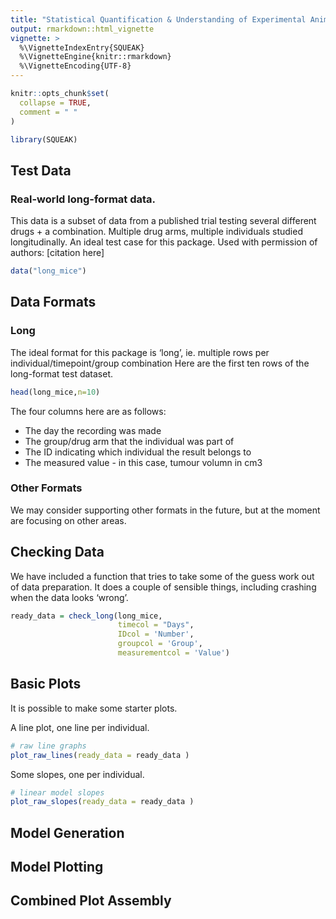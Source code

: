 ```yaml
---
title: "Statistical Quantification & Understanding of Experimental Animal Kinetics (SQUEAK)"
output: rmarkdown::html_vignette
vignette: >
  %\VignetteIndexEntry{SQUEAK}
  %\VignetteEngine{knitr::rmarkdown}
  %\VignetteEncoding{UTF-8}
---
```


```r
knitr::opts_chunk$set(
  collapse = TRUE,
  comment = " "
)
```

```r
library(SQUEAK)
```

## Test Data
### Real-world long-format data.
This data is a subset of data from a published trial testing several different drugs + a combination. Multiple drug arms, multiple individuals studied longitudinally. An ideal test case for this package. Used with permission of authors: [citation here]
```r
data("long_mice")
```

## Data Formats
### Long
The ideal format for this package is 'long', ie. multiple rows per individual/timepoint/group combination
Here are the first ten rows of the long-format test dataset.
```r
head(long_mice,n=10)
```
The four columns here are as follows:

 * The day the recording was made
 * The group/drug arm that the individual was part of
 * The ID indicating which individual the result belongs to
 * The measured value - in this case, tumour volumn in cm3
 
### Other Formats

We may consider supporting other formats in the future, but at the moment are focusing on other areas. 

## Checking Data
We have included a function that tries to take some of the guess work out of data preparation.
It does a couple of sensible things, including crashing when the data looks 'wrong'.
```r
ready_data = check_long(long_mice,
                        timecol = "Days",
                        IDcol = 'Number',
                        groupcol = 'Group',
                        measurementcol = 'Value')
```

## Basic Plots
It is possible to make some starter plots.

A line plot, one line per individual.
```r
# raw line graphs
plot_raw_lines(ready_data = ready_data )
```

Some slopes, one per individual.
```r
# linear model slopes
plot_raw_slopes(ready_data = ready_data )
```


## Model Generation

## Model Plotting

## Combined Plot Assembly
